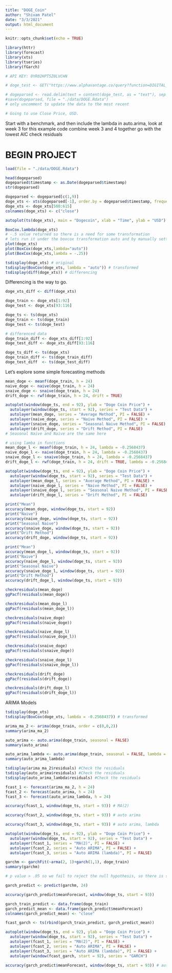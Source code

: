 ```yaml
---
title: "DOGE_Coin"
author: "Shivam Patel"
date: "3/3/2021"
output: html_document
---
```


```r
knitr::opts_chunk$set(echo = TRUE)
```

```r
library(httr)
library(forecast)
library(xts)
library(tseries)
library(fGarch)
```


```r
# API KEY: 0YR02HPT5Z0LVCHN

# doge_test <- GET("https://www.alphavantage.co/query?function=DIGITAL_CURRENCY_DAILY&symbol=DOGE&market=CNY&datatype=csv&apikey=0YR02HPT5Z0LVCHN")

# dogeparsed <- read.delim(text = content(doge_test, as = "text"), sep = ",")
#save(dogeparsed, file = "./data/DOGE.Rdata")
# only uncomment to update the data to the most recent

# Going to use Close Price, USD.
```

Start with a benchmark, and then include the lambda in auto.arima, look at week 3 for this example code
combine week 3 and 4 together
go with the lowest AIC
check residuals


# BEGIN PROJECT

```r
load(file = "./data/DOGE.Rdata")
```

```r
head(dogeparsed)
dogeparsed$timestamp <- as.Date(dogeparsed$timestamp)
str(dogeparsed)
```
```r
dogeparsed <- dogeparsed[c(1,9)]
doge_xts <- xts(dogeparsed[-1], order.by = dogeparsed$timestamp, frequency = 1)
doge_xts <- doge_xts[500:615]
colnames(doge_xts) <- c("close")
```

```r
autoplot(ts(doge_xts), main = "Dogecoin", xlab = "Time", ylab = "USD")
```

```r
BoxCox.lambda(doge_xts)
# -.5 value returned so there is a need for some transformation
# lets run it under the boxcox transformation auto and by manually setting the lamba value
plot(doge_xts)
plot(BoxCox(doge_xts,lambda="auto"))
plot(BoxCox(doge_xts,lambda = -.25))
```

```r
tsdisplay(doge_xts) # original
tsdisplay(BoxCox(doge_xts, lambda = "auto")) # transformed
tsdisplay(diff(doge_xts)) # differencing
```

Differencing is the way to go.

```r
doge_xts_diff <- diff(doge_xts)
```


```r
doge_train <- doge_xts[1:92]
doge_test <- doge_xts[93:116]

doge_ts <- ts(doge_xts)
doge_train <- ts(doge_train)
doge_test <- ts(doge_test)

# differenced data
doge_train_diff <- doge_xts_diff[1:92]
doge_test_diff <- doge_xts_diff[93:116]

doge_ts_diff <- ts(doge_xts)
doge_train_diff <- ts(doge_train_diff)
doge_test_diff  <- ts(doge_test_diff)

```

Let's explore some simple forecasting methods

```r
mean_doge <- meanf(doge_train, h = 24)
naive_doge <- naive(doge_train, h = 24)
snaive_doge <- snaive(doge_train, h = 24)
drift_doge <- rwf(doge_train, h = 24, drift = TRUE)

autoplot(window(doge_ts, end = 92), ylab = "Doge Coin Price") +
  autolayer(window(doge_ts, start = 92), series = "Test Data") +
  autolayer(mean_doge, series = "Average Method", PI = FALSE) +
  autolayer(naive_doge, series = "Naive Method", PI = FALSE) +
  autolayer(snaive_doge, series = "Seasonal Naive Method", PI = FALSE) +
  autolayer(drift_doge, series = "Drift Method", PI = FALSE)
# Seasonal Naive and Naive are the same here

# using lamba in functions
mean_doge_l <- meanf(doge_train, h = 24, lambda = -0.2568437)
naive_doge_l <- naive(doge_train, h = 24, lambda = -0.2568437)
snaive_doge_l <- snaive(doge_train, h = 24, lambda = -0.2568437)
drift_doge_l <- rwf(doge_train, h = 24, drift = TRUE, lambda = -0.2568437)

autoplot(window(doge_ts, end = 92), ylab = "Doge Coin Price") +
  autolayer(window(doge_ts, start = 92), series = "Test Data") +
  autolayer(mean_doge_l, series = "Average Method", PI = FALSE) +
  autolayer(naive_doge_l, series = "Naive Method", PI = FALSE) +
  autolayer(snaive_doge_l, series = "Seasonal Naive Method", PI = FALSE) +
  autolayer(drift_doge_l, series = "Drift Method", PI = FALSE)
```

```r
print("Mean")
accuracy(mean_doge, window(doge_ts, start = 92))
print("Naive")
accuracy(naive_doge, window(doge_ts, start = 92))
print("Seasonal Naive")
accuracy(snaive_doge, window(doge_ts, start = 92))
print("Drift Method")
accuracy(drift_doge, window(doge_ts, start = 92))
```

```r
print("Mean")
accuracy(mean_doge_l, window(doge_ts, start = 92))
print("Naive")
accuracy(naive_doge_l, window(doge_ts, start = 92))
print("Seasonal Naive")
accuracy(snaive_doge_l, window(doge_ts, start = 92))
print("Drift Method")
accuracy(drift_doge_l, window(doge_ts, start = 92))
```

```r
checkresiduals(mean_doge)
ggPacf(residuals(mean_doge))

checkresiduals(mean_doge_l)
ggPacf(residuals(mean_doge_l))
```

```r
checkresiduals(naive_doge)
ggPacf(residuals(naive_doge))

checkresiduals(naive_doge_l)
ggPacf(residuals(naive_doge_l))
```

```r
checkresiduals(snaive_doge)
ggPacf(residuals(snaive_doge))

checkresiduals(snaive_doge_l)
ggPacf(residuals(snaive_doge_l))
```

```r
checkresiduals(drift_doge)
ggPacf(residuals(drift_doge))

checkresiduals(drift_doge_l)
ggPacf(residuals(drift_doge_l))
```


ARIMA Models

```r
tsdisplay(doge_xts)
tsdisplay(BoxCox(doge_xts, lambda = -0.2568437)) # transformed
```


```r
arima_ma_2 <- arima(doge_train, order = c(0,0,2))
summary(arima_ma_2)
```


```r
auto_arima <- auto.arima(doge_train, seasonal = FALSE)
summary(auto_arima)
```


```r
auto_arima_lambda <- auto.arima(doge_train, seasonal = FALSE, lambda = -0.2568437)
summary(auto_arima_lambda)
```


```r
tsdisplay(arima_ma_2$residuals) #Check the residuals
tsdisplay(auto_arima$residuals) #Check the residuals
tsdisplay(auto_arima_lambda$residuals) #Check the residuals
```


```r
fcast_1 <- forecast(arima_ma_2, h = 24)
fcast_2 <- forecast(auto_arima, h = 24)
fcast_3 <- forecast(auto_arima_lambda, h = 24)
```



```r
accuracy(fcast_1, window(doge_ts, start = 93)) # MA(2)
```

```r
accuracy(fcast_2, window(doge_ts, start = 93)) # auto arima
```


```r
accuracy(fcast_3, window(doge_ts, start = 93)) # auto arima, lambda
```

```r
autoplot(window(doge_ts, end = 92), ylab = "Doge Coin Price") +
  autolayer(window(doge_ts, start = 92), series = "Test Data") +
  autolayer(fcast_1, series = "MA(2)", PI = FALSE) +
  autolayer(fcast_2, series = "Auto ARIMA", PI = FALSE) +
  autolayer(fcast_3, series = "Auto ARIMA (lambda)", PI = FALSE)
```

```r
garchm <- garchFit(~arma(2, 1)+garch(1,1), doge_train)
summary(garchm)

# p value > .05 so we fail to reject the null hypothesis, so there is so evidence of any autocorrelation in the residuals. I believe we might be able to conclude there the residuals are acting as white noise.

garch_predict <- predict(garchm, 24)

accuracy(garch_predict$meanForecast, window(doge_ts, start = 93))

garch_train_predict <- data.frame(doge_train)
garch_predict_mean <- data.frame(garch_predict$meanForecast)
colnames(garch_predict_mean) <- "close"

fcast_garch <- ts(rbind(garch_train_predict, garch_predict_mean))

autoplot(window(doge_ts, end = 92), ylab = "Doge Coin Price") +
  autolayer(window(doge_ts, start = 92), series = "Test Data") +
  autolayer(fcast_1, series = "MA(2)", PI = FALSE) +
  autolayer(fcast_2, series = "Auto ARIMA", PI = FALSE) +
  autolayer(fcast_3, series = "Auto ARIMA (lambda)", PI = FALSE) +
  autolayer(window(fcast_garch, start = 92), series = "GARCH")
```

```r
accuracy(garch_predict$meanForecast, window(doge_ts, start = 93)) # auto arima, lambda
```



